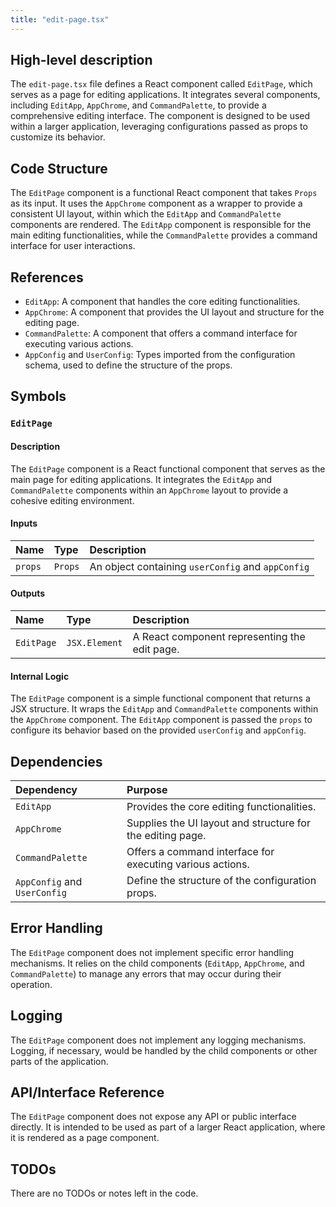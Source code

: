 ```yaml
---
title: "edit-page.tsx"
---
```


## High-level description

The `edit-page.tsx` file defines a React component called `EditPage`, which serves as a page for editing applications. It integrates several components, including `EditApp`, `AppChrome`, and `CommandPalette`, to provide a comprehensive editing interface. The component is designed to be used within a larger application, leveraging configurations passed as props to customize its behavior.

## Code Structure

The `EditPage` component is a functional React component that takes `Props` as its input. It uses the `AppChrome` component as a wrapper to provide a consistent UI layout, within which the `EditApp` and `CommandPalette` components are rendered. The `EditApp` component is responsible for the main editing functionalities, while the `CommandPalette` provides a command interface for user interactions.

## References

- `EditApp`: A component that handles the core editing functionalities.
- `AppChrome`: A component that provides the UI layout and structure for the editing page.
- `CommandPalette`: A component that offers a command interface for executing various actions.
- `AppConfig` and `UserConfig`: Types imported from the configuration schema, used to define the structure of the props.

## Symbols

### `EditPage`
#### Description
The `EditPage` component is a React functional component that serves as the main page for editing applications. It integrates the `EditApp` and `CommandPalette` components within an `AppChrome` layout to provide a cohesive editing environment.

#### Inputs
| Name       | Type       | Description                                      |
|:-----------|:-----------|:-------------------------------------------------|
| `props`    | `Props`    | An object containing `userConfig` and `appConfig`|

#### Outputs
| Name       | Type       | Description                                      |
|:-----------|:-----------|:-------------------------------------------------|
| `EditPage` | `JSX.Element` | A React component representing the edit page. |

#### Internal Logic
The `EditPage` component is a simple functional component that returns a JSX structure. It wraps the `EditApp` and `CommandPalette` components within the `AppChrome` component. The `EditApp` component is passed the `props` to configure its behavior based on the provided `userConfig` and `appConfig`.

## Dependencies

| Dependency | Purpose |
|:-----------|:--------|
| `EditApp` | Provides the core editing functionalities. |
| `AppChrome` | Supplies the UI layout and structure for the editing page. |
| `CommandPalette` | Offers a command interface for executing various actions. |
| `AppConfig` and `UserConfig` | Define the structure of the configuration props. |

## Error Handling

The `EditPage` component does not implement specific error handling mechanisms. It relies on the child components (`EditApp`, `AppChrome`, and `CommandPalette`) to manage any errors that may occur during their operation.

## Logging

The `EditPage` component does not implement any logging mechanisms. Logging, if necessary, would be handled by the child components or other parts of the application.

## API/Interface Reference

The `EditPage` component does not expose any API or public interface directly. It is intended to be used as part of a larger React application, where it is rendered as a page component.

## TODOs

There are no TODOs or notes left in the code.